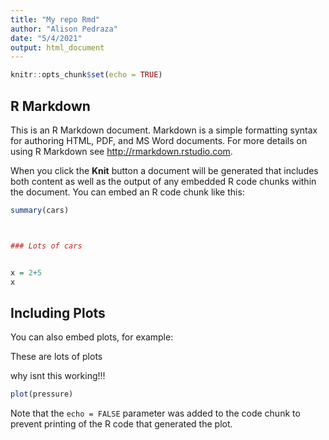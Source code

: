 ```yaml
---
title: "My repo Rmd"
author: "Alison Pedraza"
date: "5/4/2021"
output: html_document
---
```


```r
knitr::opts_chunk$set(echo = TRUE)
```

## R Markdown

This is an R Markdown document. Markdown is a simple formatting syntax for authoring HTML, PDF, and MS Word documents. For more details on using R Markdown see <http://rmarkdown.rstudio.com>.

When you click the **Knit** button a document will be generated that includes both content as well as the output of any embedded R code chunks within the document. You can embed an R code chunk like this:

```r
summary(cars)



### Lots of cars


x = 2+5
x
```

## Including Plots

You can also embed plots, for example:

These are lots of plots

why isnt this working!!!

```r
plot(pressure)
```

Note that the `echo = FALSE` parameter was added to the code chunk to prevent printing of the R code that generated the plot.
